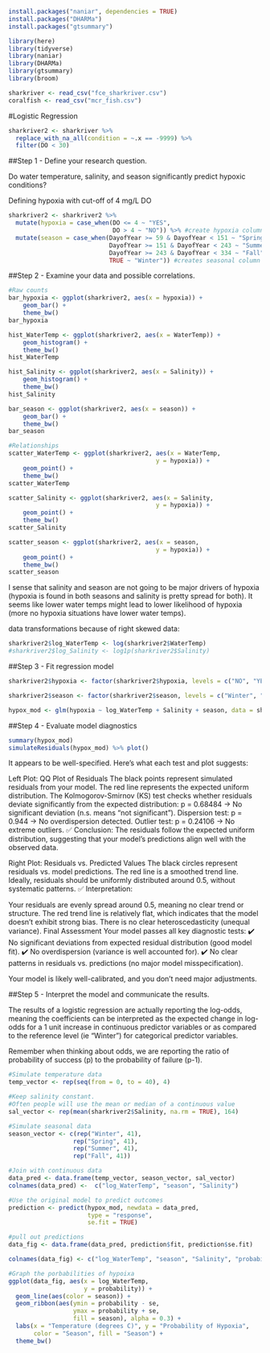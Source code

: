 ```r
install.packages("naniar", dependencies = TRUE)
install.packages("DHARMa")
install.packages("gtsummary")

library(here)
library(tidyverse)
library(naniar)
library(DHARMa)
library(gtsummary)
library(broom)

sharkriver <- read_csv("fce_sharkriver.csv")
coralfish <- read_csv("mcr_fish.csv")
```

#Logistic Regression
```r
sharkriver2 <- sharkriver %>% 
  replace_with_na_all(condition = ~.x == -9999) %>% 
  filter(DO < 30)
```

##Step 1 - Define your research question.

Do water temperature, salinity, and season significantly predict hypoxic conditions?

Defining hypoxia with cut-off of 4 mg/L DO
```r
sharkriver2 <- sharkriver2 %>% 
  mutate(hypoxia = case_when(DO <= 4 ~ "YES",
                             DO > 4 ~ "NO")) %>% #create hypoxia column
  mutate(season = case_when(DayofYear >= 59 & DayofYear < 151 ~ "Spring",
                            DayofYear >= 151 & DayofYear < 243 ~ "Summer",
                            DayofYear >= 243 & DayofYear < 334 ~ "Fall",
                            TRUE ~ "Winter")) #creates seasonal column
```

##Step 2 - Examine your data and possible correlations.
```r
#Raw counts
bar_hypoxia <- ggplot(sharkriver2, aes(x = hypoxia)) +  
    geom_bar() +  
    theme_bw()
bar_hypoxia

hist_WaterTemp <- ggplot(sharkriver2, aes(x = WaterTemp)) +  
    geom_histogram() +  
    theme_bw()
hist_WaterTemp

hist_Salinity <- ggplot(sharkriver2, aes(x = Salinity)) +  
    geom_histogram() +  
    theme_bw()
hist_Salinity

bar_season <- ggplot(sharkriver2, aes(x = season)) +  
    geom_bar() +  
    theme_bw()
bar_season

#Relationships
scatter_WaterTemp <- ggplot(sharkriver2, aes(x = WaterTemp, 
                                         y = hypoxia)) +  
    geom_point() +  
    theme_bw()
scatter_WaterTemp

scatter_Salinity <- ggplot(sharkriver2, aes(x = Salinity, 
                                         y = hypoxia)) +  
    geom_point() +  
    theme_bw()
scatter_Salinity

scatter_season <- ggplot(sharkriver2, aes(x = season, 
                                         y = hypoxia)) +  
    geom_point() +  
    theme_bw()
scatter_season
```

I sense that salinity and season are not going to be major drivers of hypoxia (hypoxia is found in both seasons and salinity is pretty spread for both). It seems like lower water temps might lead to lower likelihood of hypoxia (more no hypoxia situations have lower water temps).

data transformations because of right skewed data:
```r
sharkriver2$log_WaterTemp <- log(sharkriver2$WaterTemp)
#sharkriver2$log_Salinity <- log1p(sharkriver2$Salinity)
```

##Step 3 - Fit regression model
```r
sharkriver2$hypoxia <- factor(sharkriver2$hypoxia, levels = c("NO", "YES"))

sharkriver2$season <- factor(sharkriver2$season, levels = c("Winter", "Spring", "Summer", "Fall"))

hypox_mod <- glm(hypoxia ~ log_WaterTemp + Salinity + season, data = sharkriver2, family = "binomial")
```

##Step 4 - Evaluate model diagnostics
```r
summary(hypox_mod)
simulateResiduals(hypox_mod) %>% plot() 
```

It appears to be well-specified. Here’s what each test and plot suggests:

Left Plot: QQ Plot of Residuals
The black points represent simulated residuals from your model.
The red line represents the expected uniform distribution.
The Kolmogorov-Smirnov (KS) test checks whether residuals deviate significantly from the expected distribution:
p = 0.68484 → No significant deviation (n.s. means "not significant").
Dispersion test:
p = 0.944 → No overdispersion detected.
Outlier test:
p = 0.24106 → No extreme outliers.
✅ Conclusion: The residuals follow the expected uniform distribution, suggesting that your model's predictions align well with the observed data.

Right Plot: Residuals vs. Predicted Values
The black circles represent residuals vs. model predictions.
The red line is a smoothed trend line.
Ideally, residuals should be uniformly distributed around 0.5, without systematic patterns.
✅ Interpretation:

Your residuals are evenly spread around 0.5, meaning no clear trend or structure.
The red trend line is relatively flat, which indicates that the model doesn’t exhibit strong bias.
There is no clear heteroscedasticity (unequal variance).
Final Assessment
Your model passes all key diagnostic tests: ✔️ No significant deviations from expected residual distribution (good model fit).
✔️ No overdispersion (variance is well accounted for).
✔️ No clear patterns in residuals vs. predictions (no major model misspecification).

Your model is likely well-calibrated, and you don’t need major adjustments. 

##Step 5 - Interpret the model and communicate the results.

The results of a logistic regression are actually reporting the log-odds, meaning the coefficients can be interpreted as the expected change in log-odds for a 1 unit increase in continuous predictor variables or as compared to the reference level (ie "Winter") for categorical predictor variables.

Remember when thinking about odds, we are reporting the ratio of probability of success (p) to the probability of failure (p-1).
```r
#Simulate temperature data
temp_vector <- rep(seq(from = 0, to = 40), 4)

#Keep salinity constant.
#Often people will use the mean or median of a continuous value
sal_vector <- rep(mean(sharkriver2$Salinity, na.rm = TRUE), 164)

#Simulate seasonal data
season_vector <- c(rep("Winter", 41),
                  rep("Spring", 41),
                  rep("Summer", 41),
                  rep("Fall", 41))

#Join with continuous data
data_pred <- data.frame(temp_vector, season_vector, sal_vector)
colnames(data_pred) <-  c("log_WaterTemp", "season", "Salinity")

#Use the original model to predict outcomes
prediction <- predict(hypox_mod, newdata = data_pred,
                      type = "response",
                      se.fit = TRUE)

#pull out predictions
data_fig <- data.frame(data_pred, prediction$fit, prediction$se.fit)

colnames(data_fig) <- c("log_WaterTemp", "season", "Salinity", "probability", "se")

#Graph the porbabilities of hypoixa
ggplot(data_fig, aes(x = log_WaterTemp,
                     y = probability)) +
  geom_line(aes(color = season)) +
  geom_ribbon(aes(ymin = probability - se,
                  ymax = probability + se,
                  fill = season), alpha = 0.3) + 
  labs(x = "Temperature (degrees C)", y = "Probability of Hypoxia",
       color = "Season", fill = "Season") +
  theme_bw()
```





